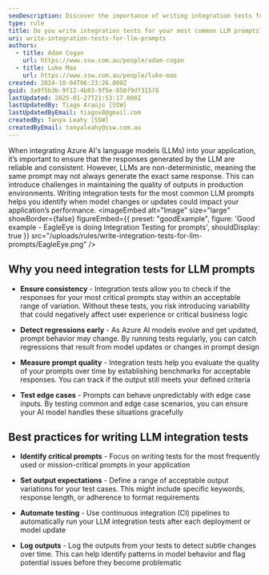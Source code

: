 ```yaml
---
seoDescription: Discover the importance of writing integration tests for your most common LLM prompts to ensure consistent and reliable AI outputs.
type: rule
title: Do you write integration tests for your most common LLM prompts?
uri: write-integration-tests-for-llm-prompts
authors:
  - title: Adam Cogan
    url: https://www.ssw.com.au/people/adam-cogan
  - title: Luke Mao
    url: https://www.ssw.com.au/people/luke-mao
created: 2024-10-04T06:23:26.000Z
guid: 3a9f5b3b-9f12-4b83-9f5e-850f9df31578
lastUpdated: 2025-01-27T21:53:17.000Z
lastUpdatedBy: Tiago Araújo [SSW]
lastUpdatedByEmail: tiagov8@gmail.com
createdBy: Tanya Leahy [SSW]
createdByEmail: tanyaleahy@ssw.com.au
---
```


When integrating Azure AI's language models (LLMs) into your application, it’s important to ensure that the responses generated by the LLM are reliable and consistent. However, LLMs are non-deterministic, meaning the same prompt may not always generate the exact same response. This can introduce challenges in maintaining the quality of outputs in production environments. Writing integration tests for the most common LLM prompts helps you identify when model changes or updates could impact your application’s performance.
<imageEmbed
  alt="Image"
  size="large"
  showBorder={false}
  figureEmbed={{
    preset: "goodExample",
    figure: 'Good example - EagleEye is doing Integration Testing for prompts',
    shouldDisplay: true
  }}
  src="/uploads/rules/write-integration-tests-for-llm-prompts/EagleEye.png"
/>

## Why you need integration tests for LLM prompts

* **Ensure consistency** - Integration tests allow you to check if the responses for your most critical prompts stay within an acceptable range of variation. Without these tests, you risk introducing variability that could negatively affect user experience or critical business logic

* **Detect regressions early** - As Azure AI models evolve and get updated, prompt behavior may change. By running tests regularly, you can catch regressions that result from model updates or changes in prompt design

* **Measure prompt quality** - Integration tests help you evaluate the quality of your prompts over time by establishing benchmarks for acceptable responses. You can track if the output still meets your defined criteria

* **Test edge cases** - Prompts can behave unpredictably with edge case inputs. By testing common and edge case scenarios, you can ensure your AI model handles these situations gracefully

## Best practices for writing LLM integration tests

* **Identify critical prompts** - Focus on writing tests for the most frequently used or mission-critical prompts in your application

* **Set output expectations** - Define a range of acceptable output variations for your test cases. This might include specific keywords, response length, or adherence to format requirements

* **Automate testing** - Use continuous integration (CI) pipelines to automatically run your LLM integration tests after each deployment or model update

* **Log outputs** - Log the outputs from your tests to detect subtle changes over time. This can help identify patterns in model behavior and flag potential issues before they become problematic

